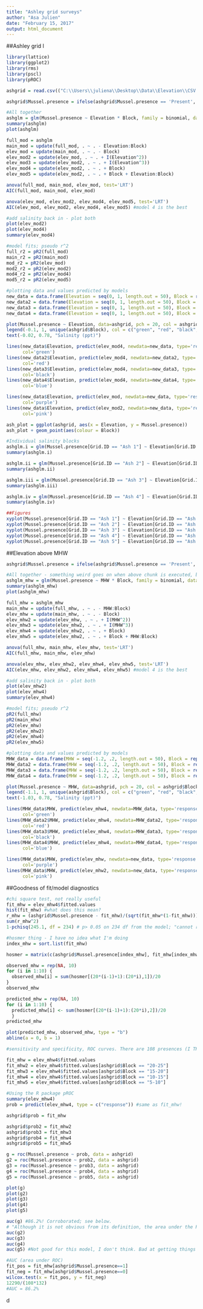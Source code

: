 ```yaml
---
title: "Ashley grid surveys"
author: "Asa Julien"
date: "February 15, 2017"
output: html_document
---
```

##Ashley grid I
```r
library(lattice)
library(ggplot2)
library(rms)
library(pscl)
library(pROC)

ashgrid = read.csv(("C:\\Users\\juliena\\Desktop\\Data\\Elevation\\CSV files\\Ash_grids.csv"))

ashgrid$Mussel.presence = ifelse(ashgrid$Mussel.presence == 'Present', 1, 0)

#All together
ashglm = glm(Mussel.presence ~ Elevation * Block, family = binomial, data = ashgrid)
summary(ashglm)
plot(ashglm)

full_mod = ashglm
main_mod = update(full_mod, . ~ . - Elevation:Block)
elev_mod = update(main_mod, . ~ . - Block)
elev_mod2 = update(elev_mod, . ~ . + I(Elevation^2))
elev_mod3 = update(elev_mod2, . ~ . + I(Elevation^3))
elev_mod4 = update(elev_mod2, . ~ . + Block)
elev_mod5 = update(elev_mod2, . ~ . + Block + Elevation:Block)

anova(full_mod, main_mod, elev_mod, test='LRT')
AIC(full_mod, main_mod, elev_mod)

anova(elev_mod, elev_mod2, elev_mod4, elev_mod5, test='LRT')
AIC(elev_mod, elev_mod2, elev_mod4, elev_mod5) #model 4 is the best

#add salinity back in - plot both
plot(elev_mod2)
plot(elev_mod4)
summary(elev_mod4)

#model fits; pseudo r^2
full_r2 = pR2(full_mod)
main_r2 = pR2(main_mod)
mod_r2 = pR2(elev_mod)
mod2_r2 = pR2(elev_mod2)
mod4_r2 = pR2(elev_mod4)
mod5_r2 = pR2(elev_mod5)

#plotting data and values predicted by models
new_data = data.frame(Elevation = seq(0, 1, length.out = 50), Block = rep(c("20-25"), each = 50))
new_data2 = data.frame(Elevation = seq(0, 1, length.out = 50), Block = rep(c("15-20"), each = 50))
new_data3 = data.frame(Elevation = seq(0, 1, length.out = 50), Block = rep(c("10-15"), each = 50))
new_data4 = data.frame(Elevation = seq(0, 1, length.out = 50), Block = rep(c("5-10"), each = 50))

plot(Mussel.presence ~ Elevation, data=ashgrid, pch = 20, col = ashgrid$Block, xlab = "Elevation (m)", ylab = "Probability of Geukensia demissa occurrence")
legend(-0.1, 1, unique(ashgrid$Block), col = c("green", "red", "black", "blue"), pch = 20)
text(-0.02, 0.78, "Salinity (ppt)")

lines(new_data$Elevation, predict(elev_mod4, newdata=new_data, type='response'),
      col='green')
lines(new_data2$Elevation, predict(elev_mod4, newdata=new_data2, type='response'),
      col='red')
lines(new_data3$Elevation, predict(elev_mod4, newdata=new_data3, type='response'),
      col='black')
lines(new_data4$Elevation, predict(elev_mod4, newdata=new_data4, type='response'),
      col='blue')

lines(new_data$Elevation, predict(elev_mod, newdata=new_data, type='response'),
      col='purple')
lines(new_data$Elevation, predict(elev_mod2, newdata=new_data, type='response'),
      col='pink')

ash_plot = ggplot(ashgrid, aes(x = Elevation, y = Mussel.presence))
ash_plot + geom_point(aes(colour = Block))

#Individual salinity blocks
ashglm.i = glm(Mussel.presence[Grid.ID == "Ash 1"] ~ Elevation[Grid.ID == "Ash 1"], family = binomial, data = ashgrid)
summary(ashglm.i)

ashglm.ii = glm(Mussel.presence[Grid.ID == "Ash 2"] ~ Elevation[Grid.ID == "Ash 2"], family = binomial, data = ashgrid)
summary(ashglm.ii)

ashglm.iii = glm(Mussel.presence[Grid.ID == "Ash 3"] ~ Elevation[Grid.ID == "Ash 3"], family = binomial, data = ashgrid)
summary(ashglm.iii)

ashglm.iv = glm(Mussel.presence[Grid.ID == "Ash 4"] ~ Elevation[Grid.ID == "Ash 4"], family = binomial, data = ashgrid)
summary(ashglm.iv)

##Figures 
xyplot(Mussel.presence[Grid.ID == "Ash 1"] ~ Elevation[Grid.ID == "Ash 1"], data = ashgrid)
xyplot(Mussel.presence[Grid.ID == "Ash 2"] ~ Elevation[Grid.ID == "Ash 2"], data = ashgrid)
xyplot(Mussel.presence[Grid.ID == "Ash 3"] ~ Elevation[Grid.ID == "Ash 3"], data = ashgrid)
xyplot(Mussel.presence[Grid.ID == "Ash 4"] ~ Elevation[Grid.ID == "Ash 4"], data = ashgrid)
xyplot(Mussel.presence[Grid.ID == "Ash 5"] ~ Elevation[Grid.ID == "Ash 5"], data = ashgrid)
```


##Elevation above MHW
```r

ashgrid$Mussel.presence = ifelse(ashgrid$Mussel.presence == 'Present', 1, 0)

#All together - something weird goes on when above chunk is executed, but the code below will work
ashglm_mhw = glm(Mussel.presence ~ MHW * Block, family = binomial, data = ashgrid)
summary(ashglm_mhw)
plot(ashglm_mhw)

full_mhw = ashglm_mhw
main_mhw = update(full_mhw, . ~ . - MHW:Block)
elev_mhw = update(main_mhw, . ~ . - Block)
elev_mhw2 = update(elev_mhw, . ~ . + I(MHW^2))
elev_mhw3 = update(elev_mhw2, . ~ . + I(MHW^3))
elev_mhw4 = update(elev_mhw2, . ~ . + Block)
elev_mhw5 = update(elev_mhw2, . ~ . + Block + MHW:Block)

anova(full_mhw, main_mhw, elev_mhw, test='LRT')
AIC(full_mhw, main_mhw, elev_mhw)

anova(elev_mhw, elev_mhw2, elev_mhw4, elev_mhw5, test='LRT')
AIC(elev_mhw, elev_mhw2, elev_mhw4, elev_mhw5) #model 4 is the best

#add salinity back in - plot both
plot(elev_mhw2)
plot(elev_mhw4)
summary(elev_mhw4)

#model fits; pseudo r^2
pR2(full_mhw)
pR2(main_mhw)
pR2(elev_mhw)
pR2(elev_mhw2)
pR2(elev_mhw4)
pR2(elev_mhw5)

#plotting data and values predicted by models
MHW_data = data.frame(MHW = seq(-1.2, .2, length.out = 50), Block = rep(c("20-25"), each = 50))
MHW_data2 = data.frame(MHW = seq(-1.2, .2, length.out = 50), Block = rep(c("15-20"), each = 50))
MHW_data3 = data.frame(MHW = seq(-1.2, .2, length.out = 50), Block = rep(c("10-15"), each = 50))
MHW_data4 = data.frame(MHW = seq(-1.2, .2, length.out = 50), Block = rep(c("5-10"), each = 50))

plot(Mussel.presence ~ MHW, data=ashgrid, pch = 20, col = ashgrid$Block, xlab = "Elevation above MHW (m)", ylab = "Probability of Geukensia demissa occurrence")
legend(-1.1, 1, unique(ashgrid$Block), col = c("green", "red", "black", "blue"), pch = 20)
text(-1.03, 0.78, "Salinity (ppt)")

lines(MHW_data$MHW, predict(elev_mhw4, newdata=MHW_data, type='response'),
      col='green')
lines(MHW_data2$MHW, predict(elev_mhw4, newdata=MHW_data2, type='response'),
      col='red')
lines(MHW_data3$MHW, predict(elev_mhw4, newdata=MHW_data3, type='response'),
      col='black')
lines(MHW_data4$MHW, predict(elev_mhw4, newdata=MHW_data4, type='response'),
      col='blue')

lines(MHW_data$MHW, predict(elev_mhw, newdata=new_data, type='response'),
      col='purple')
lines(MHW_data$MHW, predict(elev_mhw2, newdata=new_data, type='response'),
      col='pink')

```

##Goodness of fit/model diagnostics
```r
#chi square test, not really useful
fit_mhw = elev_mhw4$fitted.values
hist(fit_mhw) #what does this mean?
r_mhw = (ashgrid$Mussel.presence - fit_mhw)/(sqrt(fit_mhw*(1-fit_mhw)))
sum(r_mhw^2)
1-pchisq(245.1, df = 234) # p> 0.05 on 234 df from the model; "cannot reject the null hyp that this model is not exactly correct" - still doesn't really answer questions of fit other than it's not terrible, I suppose

#hosmer thing - I have no idea what I'm doing
index_mhw = sort.list(fit_mhw)

hosmer = matrix(c(ashgrid$Mussel.presence[index_mhw], fit_mhw[index_mhw]), byrow = F, nrow = 240)

observed_mhw = rep(NA, 10)
for (i in 1:10) {
  observed_mhw[i] = sum(hosmer[(20*(i-1)+1):(20*i),1])/20
}
observed_mhw

predicted_mhw = rep(NA, 10)
for (i in 1:10) {
  predicted_mhw[i] <- sum(hosmer[(20*(i-1)+1):(20*i),2])/20
  }
predicted_mhw

plot(predicted_mhw, observed_mhw, type = "b")
abline(a = 0, b = 1)

#sensitivity and specificity, ROC curves. There are 108 presences (I THINK) and 132 absences. Calculating these at different 'cutoffs'

fit_mhw = elev_mhw4$fitted.values
fit_mhw2 = elev_mhw4$fitted.values[ashgrid$Block == "20-25"]
fit_mhw3 = elev_mhw4$fitted.values[ashgrid$Block == "15-20"]
fit_mhw4 = elev_mhw4$fitted.values[ashgrid$Block == "10-15"]
fit_mhw5 = elev_mhw4$fitted.values[ashgrid$Block == "5-10"]

#Using the R package pROC
summary(elev_mhw4)
prob = predict(elev_mhw4, type = c("response")) #same as fit_mhw!

ashgrid$prob = fit_mhw

ashgrid$prob2 = fit_mhw2
ashgrid$prob3 = fit_mhw3
ashgrid$prob4 = fit_mhw4
ashgrid$prob5 = fit_mhw5

g = roc(Mussel.presence ~ prob, data = ashgrid)
g2 = roc(Mussel.presence ~ prob2, data = ashgrid)
g3 = roc(Mussel.presence ~ prob3, data = ashgrid)
g4 = roc(Mussel.presence ~ prob4, data = ashgrid)
g5 = roc(Mussel.presence ~ prob5, data = ashgrid)

plot(g)
plot(g2)
plot(g3)
plot(g4)
plot(g5)

auc(g) #86.2%! Corroborated; see below.
# "Although it is not obvious from its definition, the area under the ROC curve (AUC) has a somewhat appealing interpretation. It turns out that the AUC is the probability that if you were to take a random pair of observations, one with Y=1 and one with Y=0, the observation with Y=1 has a higher predicted probability than the other. The AUC thus gives the probability that the model correctly ranks such pairs of observations."
auc(g2)
auc(g3)
auc(g4)
auc(g5) #Not good for this model, I don't think. Bad at getting things right within a specific salinity block. Experiment with making salinity continuous? Elevation model 2 might be better than elevation model 4, but you should double check with somebody more experienced.

#AUC (area under ROC)
fit_pos = fit_mhw[ashgrid$Mussel.presence==1]
fit_neg = fit_mhw[ashgrid$Mussel.presence==0]
wilcox.test(x = fit_pos, y = fit_neg)
12290/(108*132)
#AUC = 86.2%
```

d
